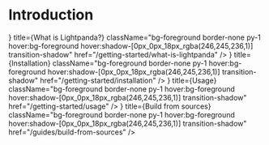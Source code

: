 
# Introduction

<Cards>
  <Cards.Card
    icon={<IconLightpanda />}
    title={<span className='text-background text-lg ml-1 font-medium'>What is Lightpanda?</span>}
    className="bg-foreground border-none py-1 hover:bg-foreground hover:shadow-[0px_0px_18px_rgba(246,245,236,1)] transition-shadow"
    href="/getting-started/what-is-lightpanda"
  />
  <Cards.Card
    icon={<IconSettings color='black' />}
    title={<span className='text-background text-lg ml-1 font-medium'>Installation</span>}
    className="bg-foreground border-none py-1 hover:bg-foreground hover:shadow-[0px_0px_18px_rgba(246,245,236,1)] transition-shadow"
    href="/getting-started/installation"
  />
  <Cards.Card
    icon={<IconWorldSearch color='black' />}
    title={<span className='text-background text-lg ml-1 font-medium'>Usage</span>}
    className="bg-foreground border-none py-1 hover:bg-foreground hover:shadow-[0px_0px_18px_rgba(246,245,236,1)] transition-shadow"
    href="/getting-started/usage"
  />
  <Cards.Card
    icon={<IconSourceCode color='black' />}
    title={<span className='text-background text-lg ml-1 font-medium'>Build from sources</span>}
    className="bg-foreground border-none py-1 hover:bg-foreground hover:shadow-[0px_0px_18px_rgba(246,245,236,1)] transition-shadow"
    href="/guides/build-from-sources"
  />
</Cards>
